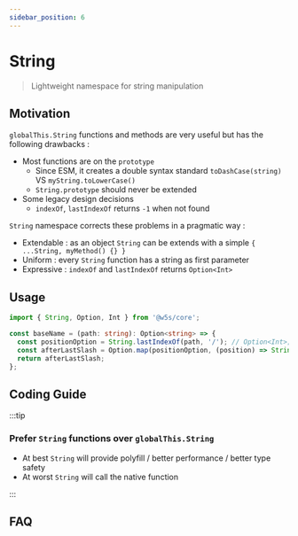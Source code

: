 ```yaml
---
sidebar_position: 6
---
```


# String

> Lightweight namespace for string manipulation

<PackageBadgeGroup apiHref="/api/core/namespace/string" />

## Motivation

`globalThis.String` functions and methods are very useful but has the following drawbacks :

- Most functions are on the `prototype`
  - Since ESM, it creates a double syntax standard `toDashCase(string)` VS `myString.toLowerCase()`
  - `String.prototype` should never be extended
- Some legacy design decisions
  - `indexOf`, `lastIndexOf` returns `-1` when not found

`String` namespace corrects these problems in a pragmatic way :

- Extendable : as an object `String` can be extends with a simple `{ ...String, myMethod() {} }`
- Uniform : every `String` function has a string as first parameter
- Expressive : `indexOf` and `lastIndexOf` returns `Option<Int>`

## Usage

```typescript
import { String, Option, Int } from '@w5s/core';

const baseName = (path: string): Option<string> => {
  const positionOption = String.lastIndexOf(path, '/'); // Option<Int>;
  const afterLastSlash = Option.map(positionOption, (position) => String.slice(path, position + 1)); // everything after the last slash
  return afterLastSlash;
};
```

## Coding Guide

:::tip

### Prefer `String` functions over `globalThis.String`

- At best `String` will provide polyfill / better performance / better type safety
- At worst `String` will call the native function

:::

## FAQ
